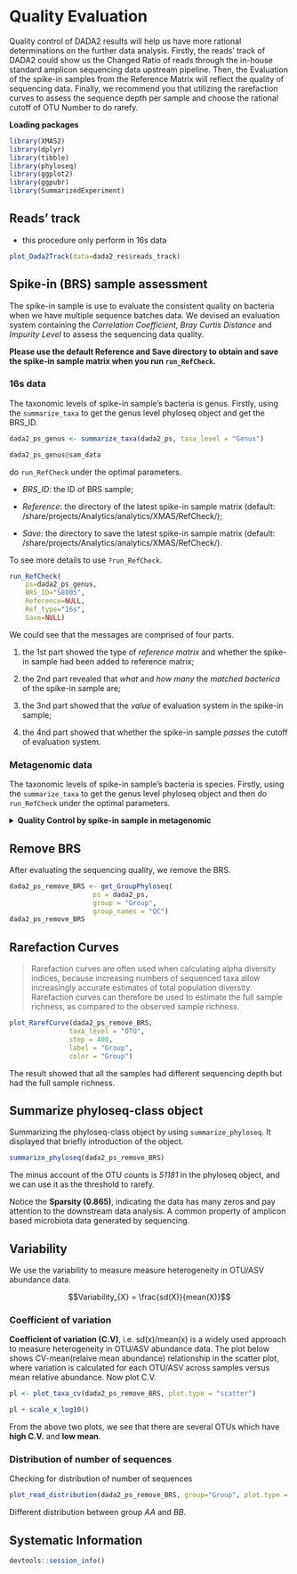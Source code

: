 # Quality Evaluation

Quality control of DADA2 results will help us have more rational determinations on the further data analysis. Firstly, the reads' track of DADA2 could show us the Changed Ratio of reads through the in-house standard amplicon sequencing data upstream pipeline. Then, the Evaluation of the spike-in samples from the Reference Matrix will reflect the quality of sequencing data. Finally, we recommend you that utilizing the rarefaction curves to assess the sequence depth per sample and choose the rational cutoff of OTU Number to do rarefy. 

**Loading packages**
```r
library(XMAS2)
library(dplyr)
library(tibble)
library(phyloseq)
library(ggplot2)
library(ggpubr)
library(SummarizedExperiment)
```

## Reads' track

* this procedure only perform in 16s data

```r
plot_Dada2Track(data=dada2_res$reads_track)
```


## Spike-in (BRS) sample assessment

The spike-in sample is use to evaluate the consistent quality on bacteria when we have multiple sequence batches data. We devised an evaluation system containing the *Correlation Coefficient*, *Bray Curtis Distance* and *Impurity Level* to assess the sequencing data quality. 

**Please use the default Reference and Save directory to obtain and save the spike-in sample matrix when you run `run_RefCheck`.**

### 16s data 

The taxonomic levels of spike-in sample's bacteria is genus. Firstly, using the `summarize_taxa` to get the genus level phyloseq object and get the BRS_ID.

```r
dada2_ps_genus <- summarize_taxa(dada2_ps, taxa_level = "Genus")

dada2_ps_genus@sam_data
```


do `run_RefCheck` under the optimal parameters.

* *BRS_ID*: the ID of BRS sample;

* *Reference*: the directory of the latest spike-in sample matrix (default: /share/projects/Analytics/analytics/XMAS/RefCheck/);

* *Save*: the directory to save the latest spike-in sample matrix (default: /share/projects/Analytics/analytics/XMAS/RefCheck/).

To see more details to use `?run_RefCheck`.

```r
run_RefCheck(
    ps=dada2_ps_genus,
    BRS_ID="S8005",
    Reference=NULL,
    Ref_type="16s",
    Save=NULL)
```


We could see that the messages are comprised of four parts.

1. the 1st part showed the type of *reference matrix* and whether the spike-in sample had been added to reference matrix;

2. the 2nd part revealed that *what* and *how many* the _matched bacterica_ of the spike-in sample are;

3. the 3nd part showed that the *value* of evaluation system in the spike-in sample;

4. the 4nd part showed that whether the spike-in sample *passes* the cutoff of evaluation system.


### Metagenomic data 

The taxonomic levels of spike-in sample's bacteria is species. Firstly, using the `summarize_taxa` to get the genus level phyloseq object and then do `run_RefCheck` under the optimal parameters.

<details>
<summary>**Quality Control by spike-in sample in metagenomic**</summary>

* get the BRS_ID
```r
metaphlan2_ps_species <- summarize_taxa(metaphlan2_ps, taxa_level = "Species")
metaphlan2_ps_species@sam_data
```

* run `run_RefCheck`
```r
run_RefCheck(
    ps=metaphlan2_ps_species,
    BRS_ID="refE",
    Reference=NULL,
    Ref_type="MGS",
    Save=NULL)
```
</details>


## Remove BRS 

After evaluating the sequencing quality, we remove the BRS. 
```r
dada2_ps_remove_BRS <- get_GroupPhyloseq(
                     ps = dada2_ps,
                     group = "Group",
                     group_names = "QC")
dada2_ps_remove_BRS
```


## Rarefaction Curves

>  Rarefaction curves are often used when calculating alpha diversity indices, because increasing numbers of sequenced taxa allow increasingly accurate estimates of total population diversity. Rarefaction curves can therefore be used to estimate the full sample richness, as compared to the observed sample richness.

```r
plot_RarefCurve(dada2_ps_remove_BRS,
               taxa_level = "OTU",
               step = 400,
               label = "Group",
               color = "Group")
```


The result showed that all the samples had different sequencing depth but had the full sample richness.


## Summarize phyloseq-class object

Summarizing the phyloseq-class object by using `summarize_phyloseq`. It displayed that briefly introduction of the object.

```r
summarize_phyloseq(dada2_ps_remove_BRS)
```

The minus account of the OTU counts is *51181* in the phyloseq object, and we can use it as the threshold to rarefy. 

Notice the **Sparsity (0.865)**, indicating the data has many zeros and pay attention to the downstream data analysis. A common property of amplicon based microbiota data generated by sequencing.



## Variability

We use the variability to measure measure heterogeneity in OTU/ASV abundance data.

$$Variability_{X} = \frac{sd(X)}{mean(X)}$$

### Coefficient of variation

**Coefficient of variation (C.V)**, i.e. sd(x)/mean(x) is a widely used approach to measure heterogeneity in OTU/ASV abundance data. The plot below shows CV-mean(relaive mean abundance) relationship in the scatter plot, where variation is calculated for each OTU/ASV across samples versus mean relative abundance.
Now plot C.V.

```r
pl <- plot_taxa_cv(dada2_ps_remove_BRS, plot.type = "scatter")
```

```r
pl + scale_x_log10()
```

From the above two plots, we see that there are several OTUs which have **high C.V.** and **low mean**.

### Distribution of number of sequences 

Checking for distribution of number of sequences

```r
plot_read_distribution(dada2_ps_remove_BRS, group="Group", plot.type = "density")
```

Different distribution between group *AA* and *BB*.


## Systematic Information
```r
devtools::session_info()
```

